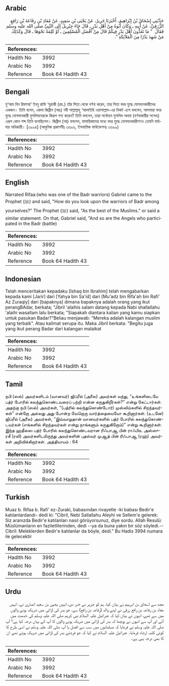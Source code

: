 ## Arabic


<div dir="rtl" lang="ar" style={{fontSize:'larger',backgroundColor:'#f8f9fa',padding:20}}>
حَدَّثَنِي إِسْحَاقُ بْنُ إِبْرَاهِيمَ، أَخْبَرَنَا جَرِيرٌ، عَنْ يَحْيَى بْنِ سَعِيدٍ، عَنْ مُعَاذِ بْنِ رِفَاعَةَ بْنِ رَافِعٍ الزُّرَقِيِّ، عَنْ أَبِيهِ ـ وَكَانَ أَبُوهُ مِنْ أَهْلِ بَدْرٍ ـ قَالَ جَاءَ جِبْرِيلُ إِلَى النَّبِيِّ صلى الله عليه وسلم فَقَالَ ‏ "‏ مَا تَعُدُّونَ أَهْلَ بَدْرٍ فِيكُمْ قَالَ مِنْ أَفْضَلِ الْمُسْلِمِينَ ـ أَوْ كَلِمَةً نَحْوَهَا ـ قَالَ وَكَذَلِكَ مَنْ شَهِدَ بَدْرًا مِنَ الْمَلاَئِكَةِ ‏"‏‏.‏
</div>
<div style={{backgroundColor:'#f8f9fa',padding:20, marginBottom: 10}}><table> <thead> <tr> <th>References:</th> <th></th> </tr> </thead> <tbody><tr><td>Hadith No</td><td>3992</td></tr><tr><td>Arabic No</td><td>3992</td></tr><tr><td>Reference</td><td>Book 64 Hadith 43</td></tr></tbody></table></div>

## Bengali


<div dir="ltr" lang="bn" style={{fontSize:'larger',backgroundColor:'#f8f9fa',padding:20}}>
মু‘আয বিন রিফাআ‘ ইবনু রাফি ‘যুরাকী (রহ.) তাঁর পিতা থেকে বর্ণনা করেন, তার পিতা বদর যুদ্ধে যোগদানকারীদের একজন। তিনি বলেন, একদা জিব্রীল (আঃ) নবী সাল্লাল্লাহু ‘আলাইহি ওয়াসাল্লাম-এর নিকট এসে বললেন, আপনারা বদর যুদ্ধে যোগদানকারী মুসলিমদেরকে কিরূপ গণ্য করেন? তিনি বললেন, তারা সর্বোত্তম মুসলিম অথবা (বর্ণনাকারীর সন্দেহ) এরূপ কোন শব্দ তিনি বলেছিলেন। জিব্রীল (আ) বললেন, মালায়িকাদের মধ্যে বদর যুদ্ধে যোগদানকারীগণও তেমনি মর্যাদার অধিকারী। [৩৯৯৪] (আধুনিক প্রকাশনীঃ ৩৬৯৬, ইসলামিক ফাউন্ডেশনঃ ৩৬৯৯)
</div>
<div style={{backgroundColor:'#f8f9fa',padding:20, marginBottom: 10}}><table> <thead> <tr> <th>References:</th> <th></th> </tr> </thead> <tbody><tr><td>Hadith No</td><td>3992</td></tr><tr><td>Arabic No</td><td>3992</td></tr><tr><td>Reference</td><td>Book 64 Hadith 43</td></tr></tbody></table></div>

## English


<div dir="ltr" lang="en" style={{fontSize:'larger',backgroundColor:'#f8f9fa',padding:20}}>
Narrated Rifaa:(who was one of the Badr warriors) Gabriel came to the Prophet (ﷺ) and said, "How do you look upon the warriors of Badr among yourselves?" The Prophet (ﷺ) said, "As the best of the Muslims." or said a similar statement. On that, Gabriel said, "And so are the Angels who participated in the Badr (battle)
</div>
<div style={{backgroundColor:'#f8f9fa',padding:20, marginBottom: 10}}><table> <thead> <tr> <th>References:</th> <th></th> </tr> </thead> <tbody><tr><td>Hadith No</td><td>3992</td></tr><tr><td>Arabic No</td><td>3992</td></tr><tr><td>Reference</td><td>Book 64 Hadith 43</td></tr></tbody></table></div>

## Indonesian


<div dir="ltr" lang="id" style={{fontSize:'larger',backgroundColor:'#f8f9fa',padding:20}}>
Telah menceritakan kepadaku [Ishaq bin Ibrahim] telah mengabarkan kepada kami [Jarir] dari [Yahya bin Sa'id] dari [Mu'adz bin Rifa'ah bin Rafi' Az Zuraqiy] dari [bapaknya] dimana bapaknya adalah orang yang ikut perangBAdar, berkata; "Jibril 'alaihis salam datang kepada Nabi shallallahu 'alaihi wasallam lalu berkata; "Siapakah diantara kalian yang kamu siapkan untuk pasukan Badar?"Beliau menjawab: "Mereka adalah kalangan muslim yang terbaik". Atau kalimat serupa itu. Maka Jibril berkata: "Begitu juga yang ikut perang Badar dari kalangan malaikat
</div>
<div style={{backgroundColor:'#f8f9fa',padding:20, marginBottom: 10}}><table> <thead> <tr> <th>References:</th> <th></th> </tr> </thead> <tbody><tr><td>Hadith No</td><td>3992</td></tr><tr><td>Arabic No</td><td>3992</td></tr><tr><td>Reference</td><td>Book 64 Hadith 43</td></tr></tbody></table></div>

## Tamil


<div dir="ltr" lang="ta" style={{fontSize:'larger',backgroundColor:'#f8f9fa',padding:20}}>
நபி (ஸல்) அவர்களிடம் (வானவர்) ஜிப்ரீல் (அலை) அவர்கள் வந்து, “உங்களிடையே பத்ர் போரில் கலந்துகொண்டவரைப் பற்றி என்ன கருதுகிறீர்கள்?” என்று கேட்டார்கள். அதற்கு நபி (ஸல்) அவர்கள், “(பத்ரில் கலந்துகொண்டோர்) முஸ்லிம்களில் சிறந்தவர்கள்” என்றோ அல்லது அது போன்ற வேறொரு வார்த்தையையோ கூறினார்கள். (உடனே) ஜிப்ரீல் (அலை) அவர்கள், “இவ்வாறுதான் வானவர்களில் பத்ர் போரில் கலந்துகொண்டவர்கள் (எங்களில் சிறந்தவர்கள் என்று நாங்களும் கருதுகிறோம்)” என்று கூறினார்கள். இந்த ஹதீஸை பத்ர் போரில் கலந்துகொண்டவரான ரிஃபாஆ பின் ராஃபிஉ அஸ்ஸுரகீ (ரலி) அவர்களிடமிருந்து அவர்களின் புதல்வர் முஆத் பின் ரிஃபாஆ (ரஹ்) அவர்கள் அறிவிக்கிறார்கள். அத்தியாயம் : 64
</div>
<div style={{backgroundColor:'#f8f9fa',padding:20, marginBottom: 10}}><table> <thead> <tr> <th>References:</th> <th></th> </tr> </thead> <tbody><tr><td>Hadith No</td><td>3992</td></tr><tr><td>Arabic No</td><td>3992</td></tr><tr><td>Reference</td><td>Book 64 Hadith 43</td></tr></tbody></table></div>

## Turkish


<div dir="ltr" lang="tr" style={{fontSize:'larger',backgroundColor:'#f8f9fa',padding:20}}>
Muaz b. Rifaa b. Rafi' ez-Zuraki, babasından rivayetle -ki babası Bedir'e katılanlardandı- dedi ki: "Cibril, Nebi Sallallahu Aleyhi ve Sellem'e gelerek: Siz aranızda Bedir'e katılanları nasıl görüyorsunuz, diye sordu. Allah Resulü: Müslümanların en faziletlilerinden, dedi --ya da buna yakın bir söz söyledi.-- Cibril: Meleklerden Bedir'e katılanlar da böyle, dedi." Bu Hadis 3994 numara ile gelecektir
</div>
<div style={{backgroundColor:'#f8f9fa',padding:20, marginBottom: 10}}><table> <thead> <tr> <th>References:</th> <th></th> </tr> </thead> <tbody><tr><td>Hadith No</td><td>3992</td></tr><tr><td>Arabic No</td><td>3992</td></tr><tr><td>Reference</td><td>Book 64 Hadith 43</td></tr></tbody></table></div>

## Urdu


<div dir="rtl" lang="ur" style={{fontSize:'larger',backgroundColor:'#f8f9fa',padding:20}}>
مجھ سے اسحاق بن ابرہیم نے بیان کیا، ہم کو جریر نے خبر دی، انہیں یحییٰ بن سعید انصاری نے، انہیں معاذ بن رفاعہ بن رافع زرقی نے اپنے والد (رفاعہ بن رافع) سے، جو بدر کی لڑائی میں شریک ہونے والوں میں سے تھے، انہوں نے بیان کیا کہ جبرائیل علیہ السلام نبی کریم صلی اللہ علیہ وسلم کی خدمت میں آئے اور آپ سے انہوں نے پوچھا کہ بدر کی لڑائی میں شریک ہونے والوں کا آپ کے یہاں درجہ کیا ہے؟ آپ صلی اللہ علیہ وسلم نے فرمایا کہ مسلمانوں میں سب سے افضل یا آپ صلی اللہ علیہ وسلم نے اسی طرح کا کوئی کلمہ ارشاد فرمایا۔ جبرائیل علیہ السلام نے کہا کہ جو فرشتے بدر کی لڑائی میں شریک ہوئے تھے ان کا بھی درجہ یہی ہے۔
</div>
<div style={{backgroundColor:'#f8f9fa',padding:20, marginBottom: 10}}><table> <thead> <tr> <th>References:</th> <th></th> </tr> </thead> <tbody><tr><td>Hadith No</td><td>3992</td></tr><tr><td>Arabic No</td><td>3992</td></tr><tr><td>Reference</td><td>Book 64 Hadith 43</td></tr></tbody></table></div>